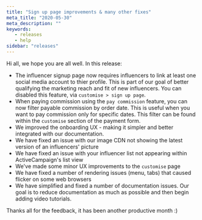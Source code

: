 ```yaml
---
title: "Sign up page improvements & many other fixes"
meta_title: "2020-05-30"
meta_description: ""
keywords:
   - releases
   - help
sidebar: "releases"
---
```


Hi all, we hope you are all well. In this release:


- The influencer signup page now requires influencers to link at least one social media account to thier profile. This is part of our goal of better qualifying the marketing reach and fit of new influencers. You can disabled this feature, via `customise > sign up page`. 
- When paying commission using the `pay commission` feature, you can now filter payable commission by order date. This is useful when you want to pay commission only for specific dates. This filter can be found within the `customise` section of the payment form.
- We improved the onboarding UX - making it simpler and better integrated with our documentation. 
- We have fixed an issue with our image CDN not showing the latest version of an influencers' picture
- We have fixed an issue with your influencer list not appearing within ActiveCampaign's list view
- We've made some minor UX improvements to the `customise` page
- We have fixed a number of rendering issues (menu, tabs) that caused flicker on some web browsers
- We have simplified and fixed a number of documentation issues. Our goal is to reduce documentation as much as possible and then begin adding video tutorials.
 
Thanks all for the feedback, it has been another productive month :)




